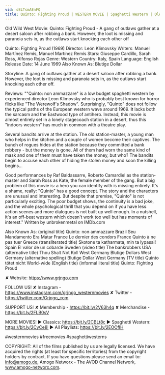 ```yaml
---
vid: sELTsmAEnFQ
title: Quinto: Fighting Proud | WESTERN MOVIE | Spaghetti Western | Old West Movie | Cowboys
---
```


Old Wild West Movie: Quinto: Fighting Proud - A gang of outlaws gather at a desert saloon after robbing a bank. However, the loot is missing and paranoia sets in, as the outlaws start knocking each other off 

Quinto: Fighting Proud (1969)
Director: León Klimovsky
Writers: Manuel Martínez Remís, Manuel Martínez Remís 
Stars: Giuseppe Cardillo, Sarah Ross, Alfonso Rojas
Genre: Western
Country: Italy, Spain
Language: English
Release Date: 14 June 1969 
Also Known As: Blutige Dollar

Storyline:
A gang of outlaws gather at a desert saloon after robbing a bank. However, the loot is missing and paranoia sets in, as the outlaws start knocking each other off.

Reviews:
""Quinto: non ammazzare" is a low budget spaghetti western by experienced director Leon Klimovsky who is probably best known for horror flicks like "The Werewolf's Shadow". Surprisingly, "Quinto" does not follow the typical paths of the European western wave around 1969. It lacks both the sarcasm and the Eastwood type of antihero. Instead, this movie is almost entirely set in a lonely stagecoach station in a desert, thus this "indoors western" has much in common with a theatre play.

Several bandits arrive at the station. The old station-master, a young man who helps in the kitchen and a couple of women become their captives. The bunch of rogues hides at the station because they committed a bank robbery - but the money is gone. All of them had worn the same kind of mask and one of them must have taken the money, but who? The bandits begin to accuse each other of hiding the stolen money and soon the killing begins...

Good performances by Raf Baldassarre, Roberto Camardiel as the station-master and Sarah Ross as Kate, the female member of the gang. But a big problem of this movie is: a hero you can identify with is missing entirely. It's a shame, really: "Quinto" has a good concept. The story and the characters are unusual and interesting. But despite that premise, "Quinto" is not particularly exciting. The poor budget shows, the continuity is a bad joke, and the whole psychological thrill that you depend on if you have less action scenes and more dialogues is not built up well enough. In a nutshell, it's an off-beat western which doesn't work too well but has moments of interest." Written by unbrokenmetal on IMDb.com 

Also Known As:
(original title) Quinto: non ammazzare
Brazil Seu Mandamento Era Matar
France Le dernier des condors
France Quinto à ne pas tuer
Greece (transliterated title) Skotone ta katharmata, min ta lypasai!
Spain El valor de un cobarde
Sweden (video title) The bankrobbers
USA (alternative title) Thou Shalt Not Koll
West Germany Blutige Dollars
West Germany (alternative spelling) Blutige Dollar
West Germany (TV title) Quinto tötet nicht
World-wide (English title) (informal literal title) Quinto: Fighting Proud

✘ Website: https://www.grjngo.com

FOLLOW US!
✘ Instagram - https://www.instagram.com/grjngo_westernmovies
✘ Twitter - https://twitter.com/Grjngo_com

SUPPORT US!
✘ Membership - https://bit.ly/2V63h4q
✘ Merchandise - https://bit.ly/2FLB0sV

MORE MOVIES! 
► Classics: https://bit.ly/2CBLt8c 
► Spaghetti Western: https://bit.ly/2CyCe8I 
► All Playlists: https://bit.ly/2EOOfIH 

#westernmovies #freemovies #spaghettiwesterns

COPYRIGHT: All of the films published by us are legally licensed. We have acquired the rights (at least for specific territories) from the copyright holders by contract. If you have questions please send an email to: info@amogo.de, Amogo Networx - The AVOD Channel Network, www.amogo-networx.com.